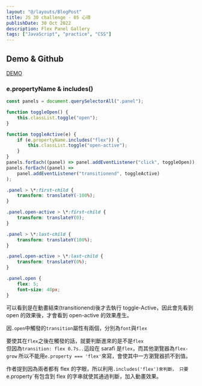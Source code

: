 ```yaml
---
layout: "@/layouts/BlogPost"
title: JS 30 challenge - 05 心得
publishDate: 30 Oct 2022
description: Flex Panel Gallery
tags: ["JavaScript", "practice", "CSS"]
---
```



## Demo & Github

[DEMO](https://evan-05-flex-panel-gallery.netlify.app/)

### e.propertyName & includes()

```js
const panels = document.querySelectorAll(".panel");

function toggleOpen() {
	this.classList.toggle("open");
}

function toggleActive(e) {
	if (e.propertyName.includes("flex")) {
		this.classList.toggle("open-active");
	}
}
panels.forEach((panel) => panel.addEventListener("click", toggleOpen));
panels.forEach((panel) =>
	panel.addEventListener("transitionend", toggleActive)
);
```

```css
.panel > \*:first-child {
	transform: translateY(-100%);
}

.panel.open-active > \*:first-child {
	transform: translateY(0);
}

.panel > \*:last-child {
	transform: translateY(100%);
}

.panel.open-active > \*:last-child {
	transform: translateY(0%);
}

.panel.open {
	flex: 5;
	font-size: 40px;
}
```

可以看到是在動畫結束(transitionend)後才去執行 toggle-Active，因此會先看到 open 的效果後，才會看到 open-active 的效果產生。

因`.open`中觸發的`transition`屬性有兩個，分別為`font`與`flex`

要使其在`flex`之後在觸發的話，就要判斷進來的是不是`flex`  
但因為`transition: flex 0.7s..`這段在 sarafi 是`flex`，而其他瀏覽器為`flex-grow`
所以不能用`e.property === 'flex'`來寫，會使其中一方瀏覽器抓不到值。

作者提到因為兩者都有 flex 的字眼，所以利用`.includes('flex')來判斷， 只要`e.property`有包含到 flex 的字串就使其通過判斷，加入動畫效果。
